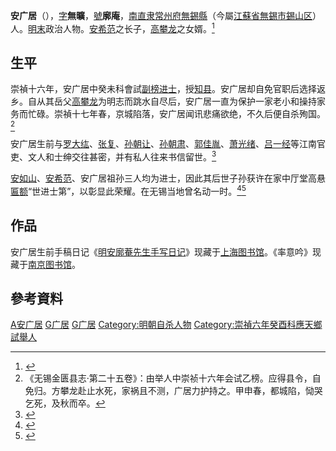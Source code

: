 {{明清人物信息框
| 姓名 = 安广居
| 原名 = 
| 圖片名稱= Portrait_of_An_Guang_Ju.png
| 圖片大小 = 190px
| 圖片說明 = 明赐进士钦授知县廓庵公像
| 最高職務 = 
| 屆數 = 
| 國家 = 大明
| 前任 = 
| 繼任 = 
| 爵位 = 
| 籍貫 = [[南直隶|南直隶]][[常州府|常州府]][[無錫縣|無錫縣]]
| 族裔 = 漢族
| 字號 = 字無曠，號廓庵
| 諡號 = 
| 出生日期 = 萬曆二十一年（1593年）三月二十九日
| 出生地點 = [[南直隶|南直隶]][[常州府|常州府]][[無錫縣|無錫縣]]
| 逝世日期 = 崇禎十七年（1644年）九月初十日
| 逝世地點 = [[南直隶|南直隶]][[常州府|常州府]][[無錫縣|無錫縣]]
| 墓葬 =
| 配偶 = 
*正室 = 高氏
*侧室 = 朱氏
*侧室 = 金氏
| 親屬 =
*曾祖父 = [[安国_(明朝收藏家)|安國]]
*祖父 = [[安如山|安如山]]
**父 = [[安希范|安希范]]
***仲弟 = [[安广誉|安广誉]]
***叔弟 = [[安广成|安广成]]
***季弟 = [[安广生|安广生]]
| 出身 = 
*崇禎六年癸酉科應天鄉試舉人
*崇禎十六年癸未科會試副榜特赐进士
| 經歷 = 
| 著作 =
*《率意吟》
*《安廓庵先生日记》
}}

'''安广居'''（{{bd|1593年||1644年|catIdx=A安}}），[[表字|字]]'''無曠'''，[[號|號]]'''廓庵'''，[[南直隶|南直隶]][[常州府|常州府]][[無錫縣|無錫縣]]（今屬[[江蘇省|江蘇省]][[無錫市|無錫市]][[锡山区|錫山区]]）人。[[明末|明末]]政治人物。[[安希范|安希范]]之长子，[[高攀龙|高攀龙]]之女婿。<ref>{{web cite|title= 《胶山安黄氏宗谱》|last1= 安荣光|last2= 安宗愈|date= 民国十一年（1922年）|accessdate= 2021-01-26}}</ref>

==生平==
崇禎十六年，安广居中癸未科會試[[副榜|副榜]][[进士|进士]]，授[[知县|知县]]。安广居却自免官职后选择返乡。自从其岳父[[高攀龙|高攀龙]]为明志而跳水自尽后，安广居一直为保护一家老小和操持家务而忙碌。崇禎十七年春，京城陷落，安广居闻讯悲痛欲绝，不久后便自杀殉国。<ref>《无锡金匮县志·第二十五卷》：由举人中崇祯十六年会试乙榜。应得县令，自免归。方攀龙赴止水死，家祸且不测，广居力护持之。甲申春，都城陷，恸哭乞死，及秋而卒。</ref>

安广居生前与[[罗大纮|罗大纮]]、[[张复|张复]]、[[孫朝讓|孙朝让]]、[[孫朝肅|孙朝肃]]、[[郭佳胤|郭佳胤]]、[[萧光绪|萧光绪]]、[[吕一经|吕一经]]等江南官吏、文人和士绅交往甚密，并有私人往来书信留世。<ref>{{cite web|title= 罗大纮［明］、张 复（1546～1631）、孙朝让（1593～1682）、孙朝肃（1584～1635）、郭佳胤［明］、萧光绪（1595～1657）、吕一经［明］等 致安希范、安广居、安广誉等信札卷|url= http://www.xlysauc.com/auction5_det.php?ccid=1075&id=162034&n=548|publisher= [[西泠印社|西泠印社拍卖有限公司]]|access-date= 2021-01-31|archive-date= 2021-02-04|archive-url= https://web.archive.org/web/20210204221612/http://www.xlysauc.com/auction5_det.php?ccid=1075&id=162034&n=548|dead-url= no}}</ref>

[[安如山|安如山]]、[[安希范|安希范]]、安广居祖孙三人均为进士，因此其后世子孙获许在家中厅堂高悬[[匾额|匾额]]“世进士第”，以彰显此荣耀。在无锡当地曾名动一时。<ref>{{cite web|title= 《东林故事：安希范》|url= http://wxdlsy.com/wxdlsy/wxdlsy/sycq/dlgs/2017/04/28/ea8ed2f55a91fbbf015bb384610a26b0.html|website= 无锡东林书院|date= 2017-04-28|accessdate= 2021-02-02|author= 徐榴|archive-date= 2021-02-06|archive-url= https://web.archive.org/web/20210206222545/http://wxdlsy.com/wxdlsy/wxdlsy/sycq/dlgs/2017/04/28/ea8ed2f55a91fbbf015bb384610a26b0.html|dead-url= no}}</ref><ref>{{cite web|title= 《明代张复所绘<西林园景图册>现苏南文化交流盛景》|date= 2017-05-14|website= 新浪无锡|publisher= 江南晚报|url= http://wx.sina.com.cn/news/wxnews/2017-05-14/detail-ifyfeius7909603.shtml|author= 黄振|access-date= 2021-02-02|archive-date= 2021-03-09|archive-url= https://web.archive.org/web/20210309123725/http://wx.sina.com.cn/news/wxnews/2017-05-14/detail-ifyfeius7909603.shtml|dead-url= no}}</ref>

==作品==
安广居生前手稿日记《[[明安廓菴先生手写日记|明安廓菴先生手写日记]]》现藏于[[上海图书馆|上海图书馆]]。《率意吟》现藏于[[南京图书馆|南京图书馆]]。

==參考資料==
<references />

{{崇禎十六年癸未科會試副榜}}
{{无锡胶山安国家族}}
{{DEFAULTSORT:An安}}
[[Category:無錫人|A安广居]]
[[Category:安姓|G广居]]
[[Category:无锡安氏|G广居]]
[[Category:明朝自杀人物|Category:明朝自杀人物]]
[[Category:崇禎六年癸酉科應天鄉試舉人|Category:崇禎六年癸酉科應天鄉試舉人]]